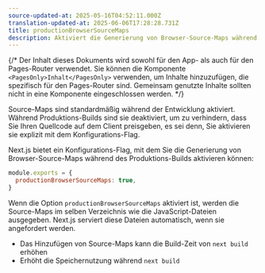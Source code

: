 ```yaml
---
source-updated-at: 2025-05-16T04:52:11.000Z
translation-updated-at: 2025-06-06T17:28:28.731Z
title: productionBrowserSourceMaps
description: Aktiviert die Generierung von Browser-Source-Maps während des Produktions-Builds.
---
```


{/* Der Inhalt dieses Dokuments wird sowohl für den App- als auch für den Pages-Router verwendet. Sie können die Komponente `<PagesOnly>Inhalt</PagesOnly>` verwenden, um Inhalte hinzuzufügen, die spezifisch für den Pages-Router sind. Gemeinsam genutzte Inhalte sollten nicht in eine Komponente eingeschlossen werden. */}

Source-Maps sind standardmäßig während der Entwicklung aktiviert. Während Produktions-Builds sind sie deaktiviert, um zu verhindern, dass Sie Ihren Quellcode auf dem Client preisgeben, es sei denn, Sie aktivieren sie explizit mit dem Konfigurations-Flag.

Next.js bietet ein Konfigurations-Flag, mit dem Sie die Generierung von Browser-Source-Maps während des Produktions-Builds aktivieren können:

```js filename="next.config.js"
module.exports = {
  productionBrowserSourceMaps: true,
}
```

Wenn die Option `productionBrowserSourceMaps` aktiviert ist, werden die Source-Maps im selben Verzeichnis wie die JavaScript-Dateien ausgegeben. Next.js serviert diese Dateien automatisch, wenn sie angefordert werden.

- Das Hinzufügen von Source-Maps kann die Build-Zeit von `next build` erhöhen
- Erhöht die Speichernutzung während `next build`
